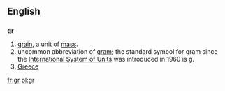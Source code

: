 {{also|.gr}}
==English==

==={{abbreviation}}===
'''gr'''

# [[grain]], a unit of [[mass]].
# uncommon abbreviation of [[gram]]; the standard symbol for gram since the [[International System of Units]] was introduced in 1960 is [[g]].
# [[Greece]]

[[fr:gr]]
[[pl:gr]]